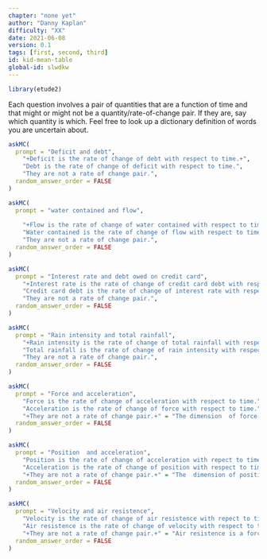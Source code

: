 ```yaml
---
chapter: "none yet"
author: "Danny Kaplan"
difficulty: "XX"
date: 2021-06-08 
version: 0.1
tags: [first, second, third]
id: kid-mean-table
global-id: slwdkw
---
```


```r
library(etude2)
```

Each question involves a pair of quantities that are a function of time and that might or might not be a quantity/rate-of-change pair. If they are, say which quantity is which. Feel free to look up a dictionary definition of words you are uncertain about.

```r
askMC(
  prompt = "Deficit and debt",
    "+Deficit is the rate of change of debt with respect to time.+",
    "Debt is the rate of change of deficit with respect to time.",
    "They are not a rate of change pair.",
  random_answer_order = FALSE
)
```

```r
askMC(
  prompt = "water contained and flow",
  
    "+Flow is the rate of change of water contained with respect to time.+",
    "Water contained is the rate of change of flow with respect to time.",
    "They are not a rate of change pair.",
  random_answer_order = FALSE
)
```
    
```r
askMC(
  prompt = "Interest rate and debt owed on credit card",
    "+Interest rate is the rate of change of credit card debt with respect to time.+",
    "Credit card debt is the rate of change of interest rate with respect to time.",
    "They are not a rate of change pair.",
  random_answer_order = FALSE
)
```    

```r
askMC(
  prompt = "Rain intensity and total rainfall",
    "+Rain intensity is the rate of change of total rainfall with respect to time.+",
    "Total rainfall is the rate of change of rain intensity with respect to time.",
    "They are not a rate of change pair.",
  random_answer_order = FALSE
)
```

```r
askMC(
  prompt = "Force and acceleration",
    "Force is the rate of change of acceleration with respect to time." = "",
    "Acceleration is the rate of change of force with respect to time."  = "",
    "+They are not a rate of change pair.+" = "The dimension  of force is $ML/T^2$. The dimension of acceleration  is $L/T^2$. A  rate of change with respect to time should  have  an extra T in the denominator of the dimensions.",
  random_answer_order = FALSE
)
```

```r
askMC(
  prompt = "Position  and acceleration",
    "Position is the rate of change of acceleration with repect to time." = "",
    "Acceleration is the rate of change of position with respect to time."  = "",
    "+They are not a rate of change pair.+" = "The  dimension of position is $L$. The dimension  of acceleration is $L/T^2$. The  rate of change  of position  would have  dimension  $L/T$. That's called 'velocity'.",
  random_answer_order = FALSE
)
```

```r
askMC(
  prompt = "Velocity and air resistence",
    "Velocity is the rate of change of air resistence with repect to time." = "",
    "Air resistence is the rate of change of velocity with respect to time."  = "",
    "+They are not a rate of change pair.+" = "Air resistence is a force,  with dimension $M L/T^2$. Velocity  has dimension $L/T$. The rate of change of velocity with  respect to time is acceleration, which has dimension  $L/T^2$.",
  random_answer_order = FALSE
)
```



